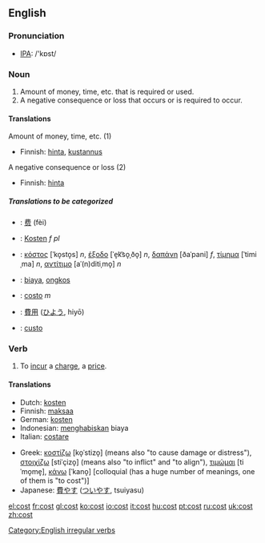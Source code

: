 ==English==

{{rank|week|stone|tree|781|cost|value|cast|speaking}}

=== Pronunciation ===
*[[w:IPA|IPA]]: /'kɒst/

=== Noun ===
{{en-noun|cost|costs}}
# Amount of money, time, etc. that is required or used.
# A negative consequence or loss that occurs or is required to occur.

====Translations====
;Amount of money, time, etc. (1)
{{top}}
*Finnish: [[hinta]], [[kustannus]]
{{mid}}
{{bottom}}

;A negative consequence or loss (2)
{{top}}
*Finnish: [[hinta]]
{{mid}}
{{bottom}}

=====Translations to be categorized=====
{{checktrans}}
{{top}}
*{{ttbc|Chinese}}: [[费]] (fèi)
*{{ttbc|German}}: [[Kosten]] ''f pl''
*{{ttbc|Greek}}: [[κόστος]] [ˈko̞sto̞s] ''n'', [[έξοδο]] [ˈe̞k͡so̞ˌðo̞] ''n'', [[δαπάνη]] [ðaˈpani] ''f'', [[τίμημα]] [ˈtimiˌma] ''n'', [[αντίτιμο]] [aˈ(n)ditiˌmo̞] ''n''
*{{ttbc|Indonesian}}: [[biaya]], [[ongkos]]
{{mid}}
*{{ttbc|Italian}}: [[costo]] ''m''
*{{ttbc|Japanese}}: [[費用]] ([[ひよう]], hiyō)
*{{ttbc|Portuguese}}: [[custo]]
{{bottom}}

=== Verb ===
[[Category:English irregular verbs]]
{{en-verb2|'''to cost'''|'''[[costs]]'''|'''cost'''|'''cost'''|'''[[costing]]'''}}
# To [[incur]] a [[charge]], a [[price]].

====Translations====
{{top}}
*Dutch: [[kosten]]
*Finnish: [[maksaa]]
*German: [[kosten]]
*Indonesian: [[habis|menghabiskan]] biaya
*Italian: [[costare]]
{{mid}}
*Greek: [[κοστίζω]] [ko̞ˈstizo̞] (means also "to cause damage or distress"), [[στοιχίζω]] [stiˈçizo̞] (means also "to inflict" and "to align"), [[τιμώμαι]] [tiˈmo̞me̞], [[κάνω]] [ˈkano̞] [colloquial (has a huge number of meanings, one of them is "to cost")]
*Japanese: [[費やす]] ([[ついやす]], tsuiyasu)
{{bottom}}

[[el:cost]]
[[fr:cost]]
[[gl:cost]]
[[ko:cost]]
[[io:cost]]
[[it:cost]]
[[hu:cost]]
[[pt:cost]]
[[ru:cost]]
[[uk:cost]]
[[zh:cost]]